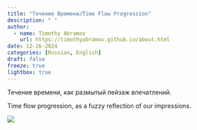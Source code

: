 ```yaml
---
title: "Течение Времени/Time Flow Progression"
description: " "
author:
  - name: Timothy Abramov
    url: https://timothyabramov.github.io/about.html
date: 12-26-2024
categories: [Russian, English] 
draft: false
freeze: true
lightbox: true
---
```


Течение времени, как размытый пейзаж впечатлений. 

Time flow progression, as a fuzzy reflection of our impressions.

![](images/1.jpg){group="group1"}
